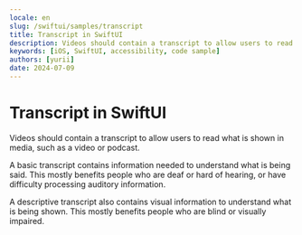 ```yaml
---
locale: en
slug: /swiftui/samples/transcript
title: Transcript in SwiftUI
description: Videos should contain a transcript to allow users to read what is shown in media, such as a video or podcast.
keywords: [iOS, SwiftUI, accessibility, code sample]
authors: [yurii]
date: 2024-07-09
---
```


# Transcript in SwiftUI

Videos should contain a transcript to allow users to read what is shown in media, such as a video or podcast.

A basic transcript contains information needed to understand what is being said. This mostly benefits people who are deaf or hard of hearing, or have difficulty processing auditory information.

A descriptive transcript also contains visual information to understand what is being shown. This mostly benefits people who are blind or visually impaired.

<CodeSample id="media-transcript" platform="swiftui" locale="en"/>

